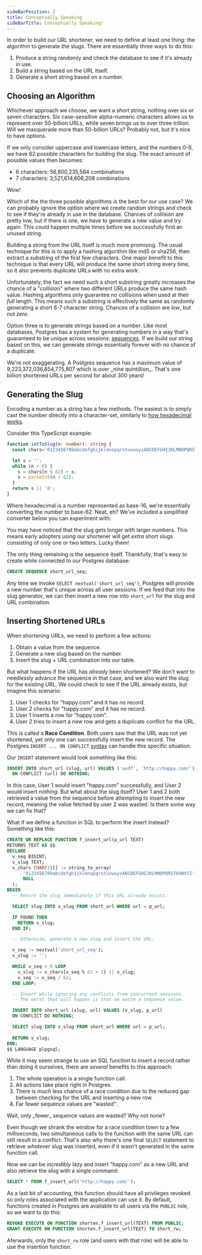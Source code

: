 ```yaml
---
sideBarPosition: 2
title: Conceptually Speaking
sideBarTitle: Conceptually Speaking!
---
```



In order to build our URL shortener, we need to define at least one thing: the algorithm to generate the slugs. There are essentially three ways to do this: 

1. Produce a string randomly and check the database to see if it's already in use.
2. Build a string based on the URL itself.
3. Generate a short string based on a number.

## Choosing an Algorithm

Whichever approach we choose, we want a _short_ string, nothing over six or seven characters. Six case-sensitive alpha-numeric characters allows us to represent over 50-billion URLs, while seven brings us to over three trillion. Will we masquerade more than 50-billion URLs? Probably not, but it's nice to have options.

<Callout variant='info'>
If we only consider uppercase and lowercase letters, and the numbers 0-9, we have 62 possible characters for building the slug. The exact amount of possible values then becomes:

* 6 characters: 56,800,235,584 combinations
* 7 characters: 3,521,614,606,208 combinations

Wow!
</Callout>

Which of the the three possible algorithms is the best for our use case? We can probably ignore the option where we create random strings and check to see if they're already in use in the database. Chances of collision are pretty low, but if there is one, we have to generate a new value and try again. This could happen multiple times before we successfully find an unused string.

Building a string from the URL itself is much more promising. The usual technique for this is to apply a hashing algorithm like md5 or sha256, then extract a substring of the first few characters. One major benefit to this technique is that every URL will produce the same short string every time, so it also prevents duplicate URLs with no extra work.

Unfortunately, the fact we need such a short substring greatly increases the chance of a "collision" where two different URLs produce the same hash value. Hashing algorithms only guarantee no collisions when used at their _full_ length. This means such a substring is effectively the same as randomly generating a short 6-7 character string. Chances of a collision are _low_, but not _zero_.

Option three is to generate strings based on a number. Like most databases, Postgres has a system for generating numbers in a way that's guaranteed to be unique across sessions: [sequences](https://www.postgresql.org/docs/current/sql-createsequence.html). If we build our string based on this, we can generate strings essentially forever with no chance of a duplicate.

<Callout variant='info'>
We're not exaggerating. A Postgres sequence has a maximum value of 9,223,372,036,854,775,807 which is over _nine quintillion_. That's one billion shortened URLs per second for about 300 years!
</Callout>

## Generating the Slug

Encoding a number as a string has a few methods. The easiest is to simply cast the number directly into a character-set, similarly to [how hexadecimal works](https://en.wikipedia.org/wiki/Hexadecimal).

Consider this TypeScript example:

```ts
function intToSlug(n: number): string {
  const chars='0123456789abcdefghijklmnopqrstuvwxyzABCDEFGHIJKLMNOPQRSTUVWXYZ';

  let s = '';
  while (n > 0) {
    s = chars[n % 62] + s;
    n = parseInt(n / 62);
  }
  return s || '0';
}
```

Where hexadecimal is a number represented as base-16, we're essentially converting the number to base-62. Neat, eh? We've included a simplified converter below you can experiment with:


<GenerateSlug client:visible />

You may have noticed that the slug gets longer with larger numbers. This means early adopters using our shortener will get _extra_ short slugs consisting of only one or two letters. Lucky them!

The only thing remaining is the sequence itself. Thankfully, that's easy to create while connected to our Postgres database:

```sql
CREATE SEQUENCE short_url_seq;
```

Any time we invoke `SELECT nextval('short_url_seq')`, Postgres will provide a new number that's unique across all user sessions. If we feed that into the slug generator, we can then insert a new row into `short_url` for the slug and URL combination.

## Inserting Shortened URLs

When shortening URLs, we need to perform a few actions:

1. Obtain a value from the sequence.
2. Generate a new slug based on the number.
3. Insert the slug + URL combination into our table.

But what happens if the URL has _already_ been shortened? We don't want to needlessly advance the sequence in that case, and we also want the slug for the existing URL. We could check to see if the URL already exists, but imagine this scenario:

1. User 1 checks for "happy.com" and it has no record.
2. User 2 checks for "happy.com" and it has no record.
3. User 1 inserts a row for "happy.com".
4. User 2 tries to insert a new row and gets a duplicate conflict for the URL.

This is called a **Race Condition**. Both users saw that the URL was not yet shortened, yet only one can successfully insert the new record. The Postgres `INSERT ... ON CONFLICT` [syntax](https://www.postgresql.org/docs/current/sql-insert.html) can handle this specific situation.

Our `INSERT` statement would look something like this:

```sql
INSERT INTO short_url (slug, url) VALUES ('asdf', 'http://happy.com/')
  ON CONFLICT (url) DO NOTHING;
```

In this case, User 1 would insert "happy.com" successfully, and User 2 would insert _nothing_. But what about the slug itself? User 1 and 2 both retrieved a value from the sequence before attempting to insert the new record, meaning the value fetched by user 2 was wasted. Is there some way we can fix that?

What if we define a function in SQL to perform the insert instead? Something like this:

```sql
CREATE OR REPLACE FUNCTION f_insert_url(p_url TEXT)
RETURNS TEXT AS $$
DECLARE
  v_seq BIGINT;
  v_slug TEXT;
  v_chars CHAR(1)[] := string_to_array(
      '0123456789abcdefghijklmnopqrstuvwxyzABCDEFGHIJKLMNOPQRSTUVWXYZ',
      NULL
  );
BEGIN
  -- Return the slug immediately if this URL already exists.

  SELECT slug INTO v_slug FROM short_url WHERE url = p_url;

  IF FOUND THEN
    RETURN v_slug;
  END IF;

  -- Otherwise, generate a new slug and insert the URL.

  v_seq := nextval('short_url_seq');
  v_slug := '';

  WHILE v_seq > 0 LOOP
    v_slug := v_chars[v_seq % 62 + 1] || v_slug;
    v_seq := v_seq / 62;
  END LOOP;

  -- Insert while ignoring any conflicts from concurrent sessions.
  -- The worst that will happen is that we waste a sequence value.

  INSERT INTO short_url (slug, url) VALUES (v_slug, p_url)
  ON CONFLICT DO NOTHING;

  SELECT slug INTO v_slug FROM short_url WHERE url = p_url;
  
  RETURN v_slug;
END;
$$ LANGUAGE plpgsql;
```

While it may seem strange to use an SQL function to insert a record rather than doing it ourselves, there are _several_ benefits to this approach:

1. The whole operation is a single function call.
2. All actions take place right in Postgres.
3. There is _much_ less chance of a race condition due to the reduced gap between checking for the URL and inserting a new row.
4. Far fewer sequence values are "wasted".

<Callout variant="Info">
Wait, only _fewer_ sequence values are wasted? Why not none?

Even though we shrank the window for a race condition town to a few milliseconds, two simultaneous calls to the function with the same URL can still result in a conflict. That's also why there's one final `SELECT` statement to retrieve _whatever_ slug was inserted, even if it wasn't generated in the same function call.
</Callout>

Now we can be _incredibly_ lazy and insert "happy.com" as a new URL and also retrieve the slug with a single command:

```sql
SELECT * FROM f_insert_url('http://happy.com/');
```

As a last bit of accounting, this function should have all privileges revoked so only roles associated with the application can use it. By default, functions created in Postgres are available to all users via the `PUBLIC` role, so we want to do this:

```sql
REVOKE EXECUTE ON FUNCTION shorten.f_insert_url(TEXT) FROM PUBLIC;
GRANT EXECUTE ON FUNCTION shorten.f_insert_url(TEXT) TO short_rw;
```

Aferwards, only the `short_rw` role (and users with that role) will be able to use the insertion function.

